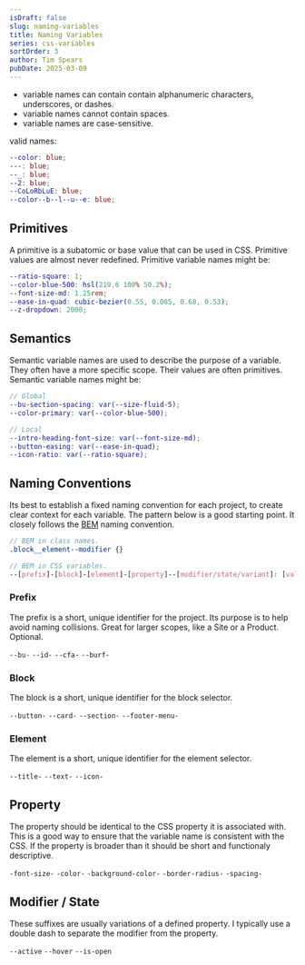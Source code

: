 ```yaml
---
isDraft: false
slug: naming-variables
title: Naming Variables
series: css-variables
sortOrder: 3
author: Tim Spears
pubDate: 2025-03-09
---
```


- variable names can contain contain alphanumeric characters, underscores, or dashes.
- variable names cannot contain spaces.
- variable names are case-sensitive.

valid names:
```scss
--color: blue;
---: blue;
--_: blue;
--2: blue;
--CoLoRbLuE: blue;
--color--b--l--u--e: blue;
```

## Primitives
A primitive is a subatomic or base value that can be used in CSS.
Primitive values are almost never redefined.
Primitive variable names might be:
```scss
--ratio-square: 1;
--color-blue-500: hsl(219.6 100% 50.2%);
--font-size-md: 1.25rem;
--ease-in-quad: cubic-bezier(0.55, 0.085, 0.68, 0.53);
--z-dropdown: 2000;
```

## Semantics
Semantic variable names are used to describe the purpose of a variable.
They often have a more specific scope.
Their values are often primitives.
Semantic variable names might be:
```scss
// Global
--bu-section-spacing: var(--size-fluid-5);
--color-primary: var(--color-blue-500);

// Local
--intro-heading-font-size: var(--font-size-md);
--button-easing: var(--ease-in-quad);
--icon-ratio: var(--ratio-square);
```

## Naming Conventions
Its best to establish a fixed naming convention for each project,
to create clear context for each variable.
The pattern below is a good starting point. It closely follows the [BEM](https://getbem.com/naming/) naming convention.

```scss
// BEM in class names.
.block__element--modifier {}

// BEM in CSS variables.
--[prefix]-[block]-[element]-[property]--[modifier/state/variant]: [value];
```

### Prefix
The prefix is a short, unique identifier for the project.
Its purpose is to help avoid naming collisions.
Great for larger scopes, like a Site or a Product.
Optional.

`--bu-`
`--id-`
`--cfa-`
`--burf-`

### Block
The block is a short, unique identifier for the block selector.

`--button-`
`--card-`
`--section-`
`--footer-menu-`

### Element
The element is a short, unique identifier for the element selector.

`--title-`
`--text-`
`--icon-`

## Property
The property should be identical to the CSS property it is associated with.
This is a good way to ensure that the variable name is consistent with the CSS.
If the property is broader than it should be short and functionaly descriptive.

`-font-size-`
`-color-`
`-background-color-`
`-border-radius-`
`-spacing-`

## Modifier / State
These suffixes are usually variations of a defined property.
I typically use a double dash to separate the modifier from the property.

`--active`
`--hover`
`--is-open`
